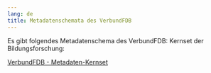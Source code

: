 ```yaml
---
lang: de
title: Metadatenschemata des VerbundFDB
---
```


Es gibt folgendes Metadatenschema des VerbundFDB: Kernset der Bildungsforschung:

[VerbundFDB - Metadaten-Kernset](iqb-vocabs.github.io/p80/)
